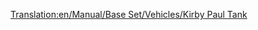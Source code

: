 [[Translation:en/Manual/Base Set/Vehicles/Kirby Paul Tank]]
{{ru/Поезда|Image=[[File:en/Kirbypaultank.png]]
|Name=Kirby Paul Tank
|Cost=£ 8203 (411550 р.)
|Speed=64 км/ч (40 миль/ч)
|Weight=47 т
|Power=300 л.с. (223 кВт)
|Annual=£ 820 (41000 р.)
|Designed=1925
|Lifespan=15
|Capacity=нет
|Description=Паровоз Kirby Paul Tank – один из локомотивов, доступных в начале игры. Он недорогой и обладает низкой скоростью и мощностью. Рекомендуется заменить его на более мощный локомотив как только позволят время и, конечно, ваши финансы.
|Real-life=Наиболее вероятные прототипы в реальности [http://en.wikipedia.org/wiki/GWR_5700_Class GWR 5700 Class] и [https://www.kirby.com/avalir-2-home-cleaning-system/deep-clean-carpets-kirby-vacuum пылесос].
}}